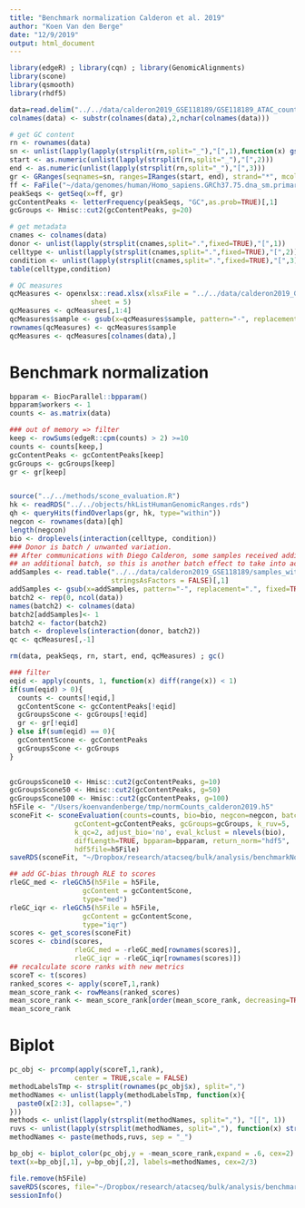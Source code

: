 ```yaml
---
title: "Benchmark normalization Calderon et al. 2019"
author: "Koen Van den Berge"
date: "12/9/2019"
output: html_document
---
```


```r
library(edgeR) ; library(cqn) ; library(GenomicAlignments)
library(scone)
library(qsmooth)
library(rhdf5)

data=read.delim("../../data/calderon2019_GSE118189/GSE118189_ATAC_counts.txt.gz")
colnames(data) <- substr(colnames(data),2,nchar(colnames(data)))

# get GC content
rn <- rownames(data)
sn <- unlist(lapply(lapply(strsplit(rn,split="_"),"[",1),function(x) gsub(pattern="chr",x=x,replacement="")))
start <- as.numeric(unlist(lapply(strsplit(rn,split="_"),"[",2)))
end <- as.numeric(unlist(lapply(strsplit(rn,split="_"),"[",3)))
gr <- GRanges(seqnames=sn, ranges=IRanges(start, end), strand="*", mcols=data.frame(peakID=rn))
ff <- FaFile("~/data/genomes/human/Homo_sapiens.GRCh37.75.dna_sm.primary_assembly.fa")
peakSeqs <- getSeq(x=ff, gr)
gcContentPeaks <- letterFrequency(peakSeqs, "GC",as.prob=TRUE)[,1]
gcGroups <- Hmisc::cut2(gcContentPeaks, g=20)

# get metadata
cnames <- colnames(data)
donor <- unlist(lapply(strsplit(cnames,split=".",fixed=TRUE),"[",1))
celltype <- unlist(lapply(strsplit(cnames,split=".",fixed=TRUE),"[",2))
condition <- unlist(lapply(strsplit(cnames,split=".",fixed=TRUE),"[",3))
table(celltype,condition)

# QC measures
qcMeasures <- openxlsx::read.xlsx(xlsxFile = "../../data/calderon2019_GSE118189/Supplementary_tables.xlsx",
                    sheet = 5)
qcMeasures <- qcMeasures[,1:4]
qcMeasures$sample <- gsub(x=qcMeasures$sample, pattern="-", replacement=".", fixed=TRUE)
rownames(qcMeasures) <- qcMeasures$sample
qcMeasures <- qcMeasures[colnames(data),]
```

# Benchmark normalization

```r
bpparam <- BiocParallel::bpparam()
bpparam$workers <- 1
counts <- as.matrix(data)

### out of memory => filter 
keep <- rowSums(edgeR::cpm(counts) > 2) >=10
counts <- counts[keep,]
gcContentPeaks <- gcContentPeaks[keep]
gcGroups <- gcGroups[keep]
gr <- gr[keep]


source("../../methods/scone_evaluation.R")
hk <- readRDS("../../objects/hkListHumanGenomicRanges.rds")
qh <- queryHits(findOverlaps(gr, hk, type="within"))
negcon <- rownames(data)[qh]
length(negcon)
bio <- droplevels(interaction(celltype, condition))
### Donor is batch / unwanted variation.
## After communications with Diego Calderon, some samples received additional sequencing in 
## an additional batch, so this is another batch effect to take into account.
addSamples <- read.table("../../data/calderon2019_GSE118189/samples_with_additional_resequencing.txt",
                         stringsAsFactors = FALSE)[,1]
addSamples <- gsub(x=addSamples, pattern="-", replacement=".", fixed=TRUE)
batch2 <- rep(0, ncol(data))
names(batch2) <- colnames(data)
batch2[addSamples]<- 1
batch2 <- factor(batch2)
batch <- droplevels(interaction(donor, batch2))
qc <- qcMeasures[,-1]

rm(data, peakSeqs, rn, start, end, qcMeasures) ; gc()

### filter
eqid <- apply(counts, 1, function(x) diff(range(x)) < 1)
if(sum(eqid) > 0){
  counts <- counts[!eqid,]
  gcContentScone <- gcContentPeaks[!eqid]
  gcGroupsScone <- gcGroups[!eqid]
  gr <- gr[!eqid]
} else if(sum(eqid) == 0){
  gcContentScone <- gcContentPeaks
  gcGroupsScone <- gcGroups
}
  

gcGroupsScone10 <- Hmisc::cut2(gcContentPeaks, g=10)
gcGroupsScone50 <- Hmisc::cut2(gcContentPeaks, g=50)
gcGroupsScone100 <- Hmisc::cut2(gcContentPeaks, g=100)
h5File <- "/Users/koenvandenberge/tmp/normCounts_calderon2019.h5"
sconeFit <- sconeEvaluation(counts=counts, bio=bio, negcon=negcon, batch=batch, qc=qc, 
                gcContent=gcContentPeaks, gcGroups=gcGroups, k_ruv=5,
                k_qc=2, adjust_bio='no', eval_kclust = nlevels(bio),
                diffLength=TRUE, bpparam=bpparam, return_norm="hdf5",
                hdf5file=h5File)
saveRDS(sconeFit, "~/Dropbox/research/atacseq/bulk/analysis/benchmarkNormalization/calderon2019_sconeFit.rds")

## add GC-bias through RLE to scores
rleGC_med <- rleGCh5(h5File = h5File, 
                  gcContent = gcContentScone,
                  type="med")
rleGC_iqr <- rleGCh5(h5File = h5File, 
                  gcContent = gcContentScone,
                  type="iqr")
scores <- get_scores(sconeFit)
scores <- cbind(scores, 
                rleGC_med = -rleGC_med[rownames(scores)],
                rleGC_iqr = -rleGC_iqr[rownames(scores)])
## recalculate score ranks with new metrics
scoreT <- t(scores)
ranked_scores <- apply(scoreT,1,rank)
mean_score_rank <- rowMeans(ranked_scores)
mean_score_rank <- mean_score_rank[order(mean_score_rank, decreasing=TRUE)]
mean_score_rank
```


# Biplot

```r
pc_obj <- prcomp(apply(scoreT,1,rank),
                center = TRUE,scale = FALSE)
methodLabelsTmp <- strsplit(rownames(pc_obj$x), split=",")
methodNames <- unlist(lapply(methodLabelsTmp, function(x){
  paste0(x[2:3], collapse=",")
}))
methods <- unlist(lapply(strsplit(methodNames, split=","), "[[", 1))
ruvs <- unlist(lapply(strsplit(methodNames, split=","), function(x) strsplit(x[2],split="_")))[seq(2,length(methodNames)*2, by=2)]
methodNames <- paste(methods,ruvs, sep = "_")

bp_obj <- biplot_color(pc_obj,y = -mean_score_rank,expand = .6, cex=2)
text(x=bp_obj[,1], y=bp_obj[,2], labels=methodNames, cex=2/3)
```


```r
file.remove(h5File)
saveRDS(scores, file="~/Dropbox/research/atacseq/bulk/analysis/benchmarkNormalization/calderon2019_scores.rds")
sessionInfo()
```


